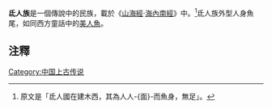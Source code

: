{{Orphan|time=2022-01-26T22:28:22+00:00}}
'''氐人族'''是一個傳說中的民族，載於《[[山海經|山海經]]·[[:s:山海經/海內南經|海內南經]]》中。<ref>原文是「氐人國在建木西，其為人人-{面}-而魚身，無足」。</ref>氐人族外型人身魚尾，如同西方童話中的[[美人魚|美人魚]]。

==注釋==
{{reflist}}

[[Category:中国上古传说|Category:中国上古传说]]